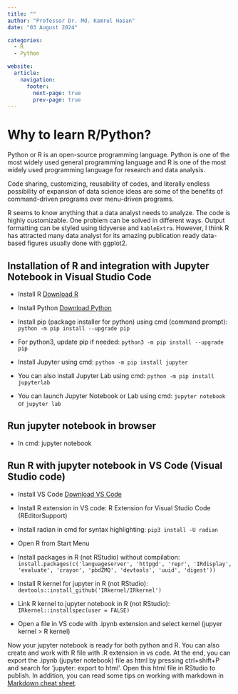 ```yaml
---
title: ""
author: "Professor Dr. Md. Kamrul Hasan"
date: "03 August 2024"

categories:
  - R
  - Python

website:
  article:
    navigation:
      footer:
        next-page: true
        prev-page: true
---
```


# Why to learn R/Python?

Python or R is an open-source programming language.
Python is one of the most widely used general programming language and R is one of the most widely used programming language for research and data analysis.

Code sharing, customizing, reusability of codes, and literally endless possibility of expansion of data science ideas are some of the benefits of command-driven programs over menu-driven programs.

R seems to know anything that a data analyst needs to analyze.
The code is highly customizable.
One problem can be solved in different ways.
Output formatting can be styled using tidyverse and `kableExtra`.
However, I think R has attracted many data analyst for its amazing publication ready data-based figures usually done with ggplot2.

## **Installation of R and integration with Jupyter Notebook in Visual Studio Code**

-   Install R [Download R](https://cran.r-project.org/bin/windows/base/)

-   Install Python [Download Python](https://www.python.org/downloads/)

-   Install pip (package installer for python) using cmd (command prompt): `python -m pip install --upgrade pip`

-   For python3, update pip if needed: `python3 -m pip install --upgrade pip`

-   Install Jupyter using cmd: `python -m pip install jupyter`

-   You can also install Jupyter Lab using cmd: `python -m pip install jupyterlab`

-   You can launch Jupyter Notebook or Lab using cmd: `jupyter notebook` or `jupyter lab`

## **Run jupyter notebook in browser**

-   In cmd: jupyter notebook

## **Run R with jupyter notebook in VS Code (Visual Studio code)**

-   Install VS Code [Download VS Code](https://code.visualstudio.com/download)

-   Install R extension in VS code: R Extension for Visual Studio Code (REditorSupport)

-   Install radian in cmd for syntax highlighting: `pip3 install -U radian`

-   Open R from Start Menu

-   Install packages in R (not RStudio) without compilation: `install.packages(c('languageserver', 'httpgd', 'repr', 'IRdisplay', 'evaluate', 'crayon', 'pbdZMQ', 'devtools', 'uuid', 'digest'))`

-   Install R kernel for jupyter in R (not RStudio): `devtools::install_github('IRkernel/IRkernel')`

-   Link R kernel to jupyter notebook in R (not RStudio): `IRkernel::installspec(user = FALSE)`

-   Open a file in VS code with .ipynb extension and select kernel (jupyer kernel \> R kernel)

Now your jupyter notebook is ready for both python and R.
You can also create and work with R file with .R extension in vs code.
At the end, you can export the .ipynb (jupyter notebook) file as html by pressing ctrl+shift+P and search for ‘jupyter: export to html’.
Open this html file in RStudio to publish.
In addition, you can read some tips on working with markdown in [Markdown cheat sheet](https://support.squarespace.com/hc/en-us/articles/206543587-Markdown-cheat-sheet).
